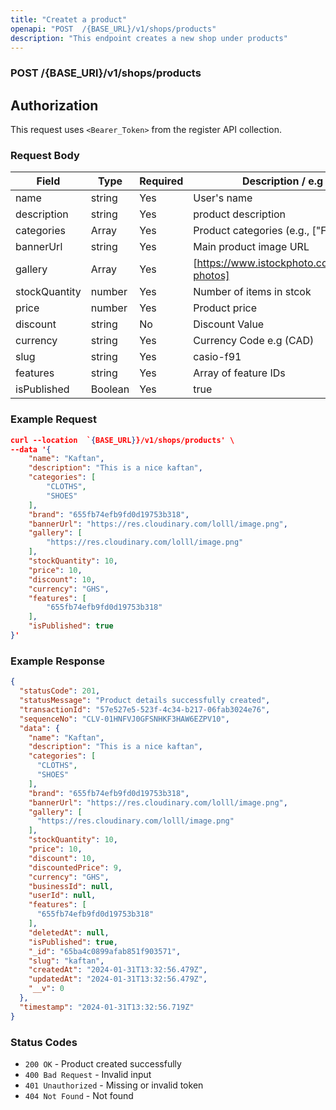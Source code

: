 ```yaml
---
title: "Createt a product"
openapi: "POST  /{BASE_URL}/v1/shops/products"
description: "This endpoint creates a new shop under products"
---
```


### POST /{BASE_URl}/v1/shops/products

## Authorization
This request  uses   `<Bearer_Token>` from the register API collection.


### Request Body

| Field           | Type   | Required | Description  / e.g              |
| --------------- | ------ | -------- | ------------------------------- |
| name            | string | Yes      | User's name                     |
| description     | string | Yes      | product description             |
| categories      | Array  | Yes      | Product categories (e.g., ["Fashion"])|
| bannerUrl       | string | Yes      | Main product image URL          |
|gallery          | Array  | Yes      | [https://www.istockphoto.com/stock-photos] |
| stockQuantity   | number | Yes      | Number of  items in stcok       |
| price           | number  | Yes     | Product price                   |
| discount        | string | No       | Discount Value                  |
| currency        | string | Yes      | Currency Code e.g (CAD)         |
| slug            | string | Yes      | casio-f91                       |
| features        | string | Yes      |  Array of feature IDs           |
| isPublished     | Boolean|    Yes   |  true                           |




### Example Request

``` json
curl --location  `{BASE_URL}}/v1/shops/products' \
--data '{
    "name": "Kaftan",
    "description": "This is a nice kaftan",
    "categories": [
        "CLOTHS",
        "SHOES"
    ],
    "brand": "655fb74efb9fd0d19753b318",
    "bannerUrl": "https://res.cloudinary.com/lolll/image.png",
    "gallery": [
        "https://res.cloudinary.com/lolll/image.png"
    ],
    "stockQuantity": 10,
    "price": 10,
    "discount": 10,
    "currency": "GHS",
    "features": [
        "655fb74efb9fd0d19753b318"
    ],
    "isPublished": true
}'

```

### Example Response
```json
{
  "statusCode": 201,
  "statusMessage": "Product details successfully created",
  "transactionId": "57e527e5-523f-4c34-b217-06fab3024e76",
  "sequenceNo": "CLV-01HNFVJ0GFSNHKF3HAW6EZPV10",
  "data": {
    "name": "Kaftan",
    "description": "This is a nice kaftan",
    "categories": [
      "CLOTHS",
      "SHOES"
    ],
    "brand": "655fb74efb9fd0d19753b318",
    "bannerUrl": "https://res.cloudinary.com/lolll/image.png",
    "gallery": [
      "https://res.cloudinary.com/lolll/image.png"
    ],
    "stockQuantity": 10,
    "price": 10,
    "discount": 10,
    "discountedPrice": 9,
    "currency": "GHS",
    "businessId": null,
    "userId": null,
    "features": [
      "655fb74efb9fd0d19753b318"
    ],
    "deletedAt": null,
    "isPublished": true,
    "_id": "65ba4c0899afab851f903571",
    "slug": "kaftan",
    "createdAt": "2024-01-31T13:32:56.479Z",
    "updatedAt": "2024-01-31T13:32:56.479Z",
    "__v": 0
  },
  "timestamp": "2024-01-31T13:32:56.719Z"
}
```

### Status Codes
- `200 OK` - Product created successfully
- `400 Bad Request` - Invalid input
- `401 Unauthorized` - Missing or invalid token
- `404 Not Found` - Not found